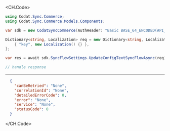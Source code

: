 
<CH.Code>
```csharp UpdateConfigTextSyncFlow.cs
using Codat.Sync.Commerce;
using Codat.Sync.Commerce.Models.Components;

var sdk = new CodatSyncCommerce(AuthHeader: "Basic BASE_64_ENCODED(API_KEY)");

Dictionary<string, Localization> req = new Dictionary<string, Localization>() {
    { "key", new Localization() {} },
};

var res = await sdk.SyncFlowSettings.UpdateConfigTextSyncFlowAsync(req);

// handle response
```
---

```json Example Response
  {
    "canBeRetried": "None",
    "correlationId": "None",
    "detailedErrorCode": 0,
    "error": "None",
    "service": "None",
    "statusCode": 0
  }
```
</CH.Code>
